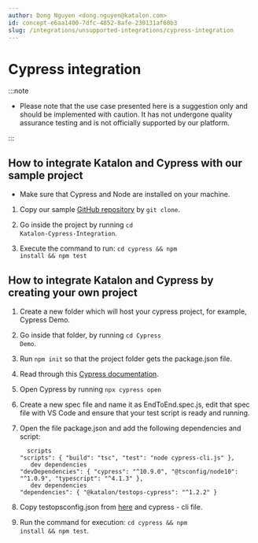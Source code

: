 ```yaml
---
author: Dong Nguyen <dong.nguyen@katalon.com>
id: concept-e6aa1400-7dfc-4852-8afe-230131af60b3
slug: /integrations/unsupported-integrations/cypress-integration
---
```


# Cypress integration


:::note

-   Please note that the use case presented here is a suggestion only and should be implemented with caution. It has not undergone quality assurance testing and is not officially supported by our platform.


:::

## How to integrate Katalon and Cypress with our sample project

-   Make sure that Cypress and Node are installed on your machine.


1.  Copy our sample [GitHub repository](https://github.com/BhagyeshNanwani/Katalon-Cypress-Integration.git) by <code>git clone</code>.

2.  Go inside the project by running <code>cd Katalon-Cypress-Integration</code>.

3.  Execute the command to run: <code>cd cypress && npm install && npm test</code>


## How to integrate Katalon and Cypress by creating your own project

1.  Create a new folder which will host your cypress project, for example, Cypress Demo.

2.  Go inside that folder, by running <code>cd Cypress Demo</code>.

3.  Run <code>npm init</code> so that the project folder gets the package.json file.

4.  Read through this [Cypress documentation](https://docs.cypress.io/guides/getting-started/installing-cypress#What-you-ll-learn).

5.  Open Cypress by running <code>npx cypress open</code>

6.  Create a new spec file and name it as EndToEnd.spec.js, edit that spec file with VS Code and ensure that your test script is ready and running.

7.  Open the file package.json and add the following dependencies and script:

    ```
      scripts  
    "scripts": { "build": "tsc", "test": "node cypress-cli.js" },
       dev dependencies  
    "devDependencies": { "cypress": "^10.9.0", "@tsconfig/node10": "^1.0.9", "typescript": "^4.1.3" },
       dev dependencies  
    "dependencies": { "@katalon/testops-cypress": "^1.2.2" }
    ```

8.  Copy testopsconfig.json from [here](https://github.com/katalon-studio/testops-report-js) and cypress - cli file.

9.  Run the command for execution: <code>cd cypress && npm install && npm test</code>.